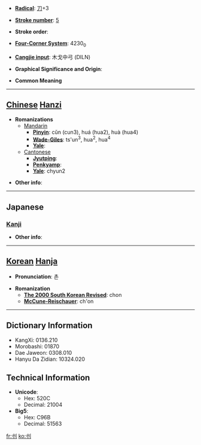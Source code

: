 * '''[[Wiktionary:Chinese radical index| Radical]]''': [[Wiktionary:Chinese radical index 刀|刀]]+3

* '''[[Wiktionary:Chinese total strokes index|Stroke number]]''': [[Wiktionary:Chinese total strokes index 5|5]]

* '''Stroke order''': 

* '''[[Wiktionary:Chinese four corner index|Four-Corner System]]''': 4230<sub>0</sub>

* '''[[Wiktionary:Chinese Cangjie index|Cangjie input]]''': 木戈中弓 (DILN)

* '''Graphical Significance and Origin''': 

* '''Common Meaning'''

----

== [[Chinese]] [[Hanzi]] ==

* '''Romanizations'''
** [[Mandarin]]
*** '''[[Pinyin]]''': cǔn (cun3), huá (hua2), huà (hua4)
*** '''[[Wade-Giles]]''': ts'un<sup>3</sup>, hua<sup>2</sup>, hua<sup>4</sup>
*** '''[[Yale]]''': 
**[[Cantonese]]
***'''[[Jyutping]]''':
***'''[[Penkyamp]]''': 
***'''[[Yale]]''': chyun2

* '''Other info''': 

----

==Japanese==
===[[Kanji]]===
{{kanji|on readings=[[そん]] (son), [[せん]] (sen)
|kun readings=[[きる]] (kiru), [[たつ]] (tatsu), [[さく]] (saku)
}}

* '''Other info''':  

----

== [[Korean]] [[Hanja]] ==

* '''Pronunciation''': 촌

* '''Romanization'''
** '''[[The 2000 South Korean Revised Romanization|The 2000 South Korean Revised]]''': chon
** '''[[McCune-Reischauer]]''': ch'on

----

== Dictionary Information ==

* KangXi: 0136.210
* Morobashi: 01870
* Dae Jaweon: 0308.010
* Hanyu Da Zidian: 10324.020

== Technical Information ==

* '''Unicode''':
** Hex: 520C
** Decimal: 21004
* '''Big5''':
** Hex: C96B
** Decimal: 51563

[[fr:刌]]
[[ko:刌]]